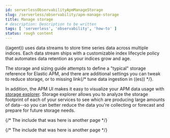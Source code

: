 ```yaml
---
id: serverlessObservabilityApmManageStorage
slug: /serverless/observability/apm-manage-storage
title: Manage storage
# description: Description to be written
tags: [ 'serverless', 'observability', 'how-to' ]
status: rough content
---
```


<div id="manage-storage"></div>

((agent)) uses <DocLink id="serverlessObservabilityApmDataStreams">data streams</DocLink> to store time series data across multiple indices.
Each data stream ships with a customizable <DocLink id="serverlessObservabilityApmIndexLifecycleManagement">index lifecycle policy</DocLink> that automates data retention as your indices grow and age.

The <DocLink id="serverlessObservabilityApmStorageAndSizingGuide">storage and sizing guide</DocLink> attempts to define a "typical" storage reference for Elastic APM,
and there are additional settings you can tweak to <DocLink id="serverlessObservabilityApmReduceStorage">reduce storage</DocLink>,
or to <DocBadge><DocIcon size="s" type="unlink" title="missing link"/> missing link</DocBadge>{/*  <DocLink id="enApmGuideTuneDataIngestion" section="tune-((es))">tune data ingestion in ((es))</DocLink> */}.

In addition, the APM UI makes it easy to visualize your APM data usage with
[storage explorer](((kibana-ref))/storage-explorer.html).
Storage explorer allows you to analyze the storage footprint of each of your services to see
which are producing large amounts of data--so you can better reduce the data you're collecting
or forecast and prepare for future storage needs.

{/* The include that was here is another page */}

{/* The include that was here is another page */}
